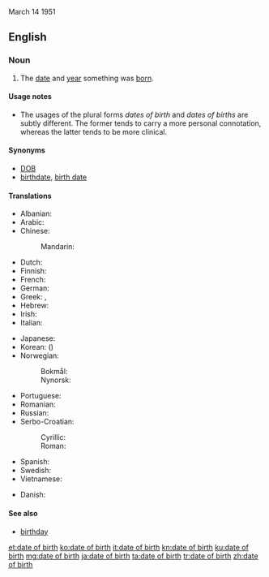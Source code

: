 March 14 1951

==English==

===Noun===
{{en-noun|head=[[date]] [[of]] [[birth]]|dates of birth|dates of births}}

# The [[date]] and [[year]] something was [[born]].

====Usage notes====
* The usages of the plural forms ''dates of birth'' and ''dates of births'' are subtly different. The former tends to carry a more personal connotation, whereas the latter tends to be more clinical.

====Synonyms====
* [[DOB]]
* [[birthdate]], [[birth date]]

====Translations====
{{trans-top|date and year when something was born}}
* Albanian: {{t|sq|data e lindjes}}
* Arabic: {{t|ar|تَارِيخ اَلْمِيلَاد|m}}
* Chinese:
*: Mandarin: {{t+|cmn|出生日期|tr=chūshēng rìqí|sc=Hani}}
* Dutch: {{t+|nl|geboortedatum|m}}
* Finnish: {{t+|fi|syntymäaika}}
* French: {{t+|fr|date de naissance|f}}
* German: {{t+|de|Geburtsdatum|n}}
* Greek: {{t|el|ημερομηνία γέννησης|f}}, {{t|el|ημερομηνία γεννήσεως|f}}
* Hebrew: {{t+|he|תַאֲרִיך לֵידָה|sc=Hebr}}
* Irish: {{t|ga|dáta breithe|m}}
* Italian: {{t|it|data di nascita|f}}
{{trans-mid}}
* Japanese: {{t|ja|生年月日|tr=せいねんがっぴ, seinengappi|sc=Jpan}}
* Korean: {{t+|ko|생년월일|sc=Kore}} ({{t+|ko|生年月日|sc=Kore}})
* Norwegian:
*: Bokmål: {{t|nb|fødselsdato|m}}
*: Nynorsk: {{t|nn|fødselsdato|m}}
* Portuguese: {{t|pt|data de nascimento|f}}
* Romanian: {{t|ro|dată de naștere}}
* Russian: {{t|ru|да́та рожде́ния|f}}
* Serbo-Croatian:
*: Cyrillic: {{t|sh|датум рођења|m|sc=Cyrl}}
*: Roman: {{t|sh|datum rođenja|m}}
* Spanish: {{t|es|fecha de nacimiento|f}}
* Swedish: {{t|sv|födelsedatum|n}}
* Vietnamese: {{t|vi|ngày tháng năm sinh}}
{{trans-bottom}}

{{trans-see|birthday}}

{{checktrans-top}}
* Danish: {{t+check|da|fødselsdag|c}}
{{trans-bottom}}

====See also====
* [[birthday]]

[[et:date of birth]]
[[ko:date of birth]]
[[it:date of birth]]
[[kn:date of birth]]
[[ku:date of birth]]
[[mg:date of birth]]
[[ja:date of birth]]
[[ta:date of birth]]
[[tr:date of birth]]
[[zh:date of birth]]